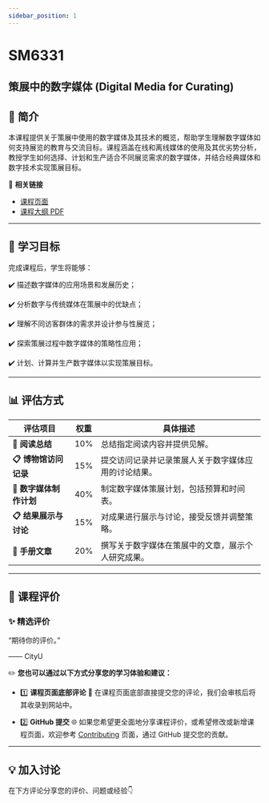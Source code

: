 ```yaml
---
sidebar_position: 1
---
```


# SM6331
## 策展中的数字媒体 (Digital Media for Curating)

## **📘 简介**
本课程提供关于策展中使用的数字媒体及其技术的概览，帮助学生理解数字媒体如何支持展览的教育与交流目标。课程涵盖在线和离线媒体的使用及其优劣势分析，教授学生如何选择、计划和生产适合不同展览需求的数字媒体，并结合经典媒体和数字技术实现策展目标。

🔗 **相关链接**
- [课程页面](https://www.cityu.edu.hk/catalogue/pg/202526/course/SM6331.htm)
- [课程大纲 PDF](https://www.cityu.edu.hk/catalogue/pg/202526/course/SM6331.pdf)

---

## **🎯 学习目标**

完成课程后，学生将能够：

✔️ 描述数字媒体的应用场景和发展历史；

✔️ 分析数字与传统媒体在策展中的优缺点；

✔️ 理解不同访客群体的需求并设计参与性展览；

✔️ 探索策展过程中数字媒体的策略性应用；

✔️ 计划、计算并生产数字媒体以实现策展目标。

---

## **📊 评估方式**

| **评估项目**                 | **权重** | **具体描述**                                                                                       |
|-----------------------------|---------|---------------------------------------------------------------------------------------------------|
| **📂 阅读总结**             | 10%      | 总结指定阅读内容并提供见解。                                                                        |
| **📋 博物馆访问记录**         | 15%      | 提交访问记录并记录策展人关于数字媒体应用的讨论结果。                                                   |
| **📂 数字媒体制作计划**       | 40%      | 制定数字媒体策展计划，包括预算和时间表。                                                             |
| **📋 结果展示与讨论**         | 15%      | 对成果进行展示与讨论，接受反馈并调整策略。                                                           |
| **📂 手册文章**              | 20%      | 撰写关于数字媒体在策展中的文章，展示个人研究成果。                                                     |

---

## **💬 课程评价**

### ✨ **精选评价**
<div className={commentStyles.commentBox}>
    <p className={commentStyles.commentText}>
        “期待你的评价。”
    </p>
    <p className={commentStyles.commentAuthor}>—— CityU</p>
</div>

✏️ **您也可以通过以下方式分享您的学习体验和建议：**

- 1️⃣ **课程页面底部评论**
💬 在课程页面底部直接提交您的评论，我们会审核后将其收录到网站中。

- 2️⃣ **GitHub 提交**
🌐 如果您希望更全面地分享课程评价，或希望修改或新增课程页面，欢迎参考 [Contributing](/contributing) 页面，通过 GitHub 提交您的贡献。

---

## **💡 加入讨论**

在下方评论分享您的评价、问题或经验👇
<Utterances />